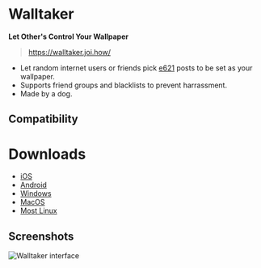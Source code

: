 ---
---

# Walltaker
**Let Other's Control Your Wallpaper**

> https://walltaker.joi.how/

- Let random internet users or friends pick [e621](https://e621.net) posts to be set as your wallpaper.
- Supports friend groups and blacklists to prevent harrassment.
- Made by a dog.

## Compatibility

<Compatibility web iOS android windows macOS linux />

# Downloads

- [iOS](https://github.com/PawCorp/walltaker/blob/main/ios.md#ios-widget)
- [Android](https://github.com/PawCorp/walltaker-android-client/releases/latest)
- [Windows](https://github.com/PawCorp/walltaker-desktop-client/releases/latest)
- [MacOS](https://github.com/PawCorp/walltaker-macos/releases/latest)
- [Most Linux](https://github.com/PawCorp/walltaker-desktop-client/releases/latest)

## Screenshots

![Walltaker interface](img/Walltaker.png)
